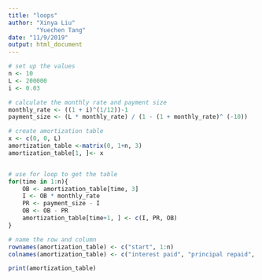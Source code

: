 ---
title: "loops"
author: "Xinya Liu"
        "Yuechen Tang"
date: "11/9/2019"
output: html_document
---


```{r}
# set up the values
n <- 10
L <- 200000
i <- 0.03

# calculate the monthly rate and payment size
monthly_rate <- ((1 + i)^(1/12))-1
payment_size <- (L * monthly_rate) / (1 - (1 + monthly_rate)^ (-10))

# create amortization table
x <- c(0, 0, L)
amortization_table <-matrix(0, 1+n, 3)
amortization_table[1, ]<- x


# use for loop to get the table
for(time in 1:n){
    OB <- amortization_table[time, 3]
    I <- OB * monthly_rate
    PR <- payment_size - I
    OB <- OB - PR
    amortization_table[time+1, ] <- c(I, PR, OB)
}

# name the row and column
rownames(amortization_table) <- c("start", 1:n)
colnames(amortization_table) <- c("interest paid", "principal repaid", "outstanding balance")

print(amortization_table)


```
